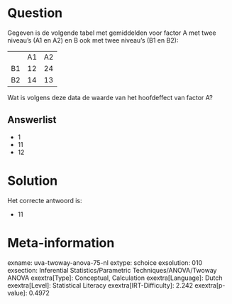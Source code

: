Question
========

Gegeven is de volgende tabel met gemiddelden voor factor A met twee
niveau's (A1 en A2) en B ook met twee niveau's (B1 en B2):

  ---- ---- ----
       A1   A2
  B1   12   24
  B2   14   13
  ---- ---- ----

Wat is volgens deze data de waarde van het hoofdeffect van factor A?

Answerlist
----------

* 1
* 11
* 12

Solution
========

Het correcte antwoord is: 

* 11

Meta-information
================
exname: uva-twoway-anova-75-nl
extype: schoice
exsolution: 010
exsection: Inferential Statistics/Parametric Techniques/ANOVA/Twoway ANOVA
exextra[Type]: Conceptual, Calculation
exextra[Language]: Dutch
exextra[Level]: Statistical Literacy
exextra[IRT-Difficulty]: 2.242
exextra[p-value]: 0.4972
